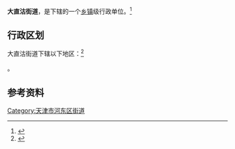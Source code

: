 {{中国乡级行政区|12/01/02/002/000}}

'''大直沽街道'''，是{{PRC admin/fullname|12/01/02/002/000|3}}下辖的一个[[乡镇|乡镇]]级行政单位。<ref>{{PRC admin/ref sgc|{{PRC admin/parent|12/01/02/002/000}}}}</ref>

== 行政区划 ==

大直沽街道下辖以下地区：<ref>{{PRC admin/ref sgc|12/01/02/002/000}}</ref>

{{PRC admin/children|12/01/02/002/000}}。

== 参考资料 ==

{{Reflist|2}}

{{天津市河东区行政区划}}
{{天津行政区划小作品}}

[[Category:天津市河东区街道|Category:天津市河东区街道]]